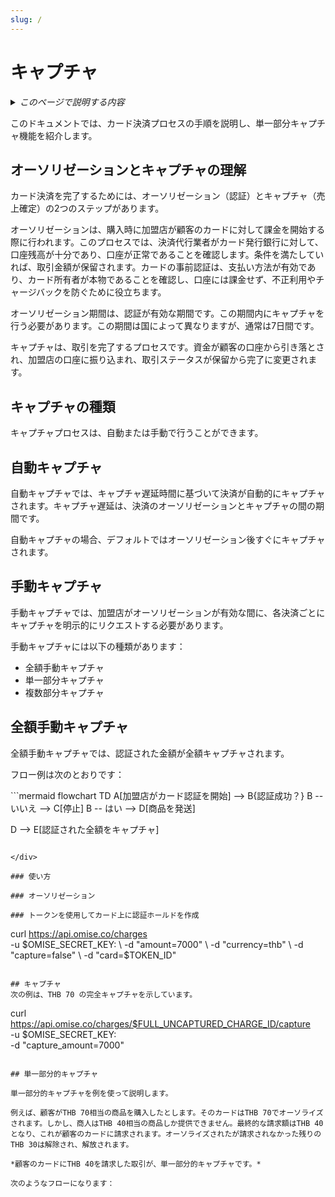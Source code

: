 ```yaml
---
slug: /
---
```

# キャプチャ


<details>
  <summary><em>このページで説明する内容</em></summary>

- [オーソリゼーションとキャプチャの理解](#オーソリゼーションとキャプチャの理解)
- [キャプチャの種類](#キャプチャの種類)
  - [自動キャプチャ](#自動キャプチャ)
  - [手動キャプチャ](#手動キャプチャ)
  - [全額手動キャプチャ](#全額手動キャプチャ)
  - [単一部分キャプチャ](#単一部分キャプチャ)
  - [複数部分キャプチャ](#複数部分キャプチャ)

</details>

このドキュメントでは、カード決済プロセスの手順を説明し、単一部分キャプチャ機能を紹介します。




<!-- 
<TOCInline toc={toc} /> -->

## オーソリゼーションとキャプチャの理解

カード決済を完了するためには、オーソリゼーション（認証）とキャプチャ（売上確定）の2つのステップがあります。

オーソリゼーションは、購入時に加盟店が顧客のカードに対して課金を開始する際に行われます。このプロセスでは、決済代行業者がカード発行銀行に対して、口座残高が十分であり、口座が正常であることを確認します。条件を満たしていれば、取引金額が保留されます。カードの事前認証は、支払い方法が有効であり、カード所有者が本物であることを確認し、口座には課金せず、不正利用やチャージバックを防ぐために役立ちます。

オーソリゼーション期間は、認証が有効な期間です。この期間内にキャプチャを行う必要があります。この期間は国によって異なりますが、通常は7日間です。

キャプチャは、取引を完了するプロセスです。資金が顧客の口座から引き落とされ、加盟店の口座に振り込まれ、取引ステータスが保留から完了に変更されます。

## キャプチャの種類

キャプチャプロセスは、自動または手動で行うことができます。

## 自動キャプチャ

自動キャプチャでは、キャプチャ遅延時間に基づいて決済が自動的にキャプチャされます。キャプチャ遅延は、決済のオーソリゼーションとキャプチャの間の期間です。

自動キャプチャの場合、デフォルトではオーソリゼーション後すぐにキャプチャされます。

## 手動キャプチャ

手動キャプチャでは、加盟店がオーソリゼーションが有効な間に、各決済ごとにキャプチャを明示的にリクエストする必要があります。

手動キャプチャには以下の種類があります：

- 全額手動キャプチャ
- 単一部分キャプチャ
- 複数部分キャプチャ

## 全額手動キャプチャ

全額手動キャプチャでは、認証された金額が全額キャプチャされます。

フロー例は次のとおりです：

<div class="center-mermaid">
```mermaid
flowchart TD
  A[加盟店がカード認証を開始] --> B{認証成功？}
  B -- いいえ --> C[停止]
  B -- はい --> D[商品を発送]
 
  D --> E[認証された全額をキャプチャ]
```

</div>

### 使い方

### オーソリゼーション

### トークンを使用してカード上に認証ホールドを作成

```
curl https://api.omise.co/charges \
  -u $OMISE_SECRET_KEY: \
  -d "amount=7000" \
  -d "currency=thb" \
  -d "capture=false" \
  -d "card=$TOKEN_ID"
```

## キャプチャ
次の例は、THB 70 の完全キャプチャを示しています。

```
curl https://api.omise.co/charges/$FULL_UNCAPTURED_CHARGE_ID/capture \
  -u $OMISE_SECRET_KEY: \
  -d "capture_amount=7000"
```

## 単一部分的キャプチャ

単一部分的キャプチャを例を使って説明します。

例えば、顧客がTHB 70相当の商品を購入したとします。そのカードはTHB 70でオーソライズされます。しかし、商人はTHB 40相当の商品しか提供できません。最終的な請求額はTHB 40となり、これが顧客のカードに請求されます。オーソライズされたが請求されなかった残りのTHB 30は解除され、解放されます。

*顧客のカードにTHB 40を請求した取引が、単一部分的キャプチャです。*

次のようなフローになります：
